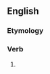 ==English==

===Etymology===
{{suffix|en|study|eth}}

===Verb===
{{head|en|verb form}}

# {{en-archaic third-person singular of|study}}